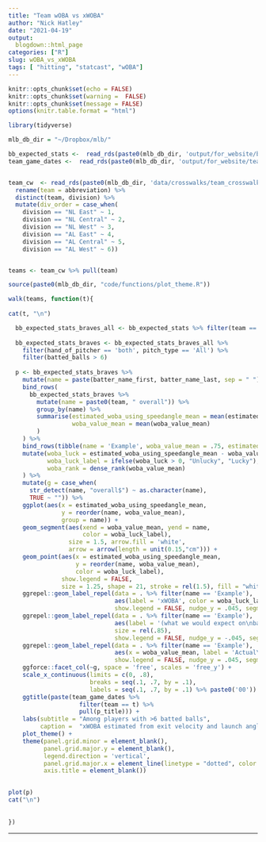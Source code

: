 ```yaml
---
title: "Team wOBA vs xWOBA"
author: "Nick Hatley"
date: "2021-04-19"
output:
  blogdown::html_page
categories: ["R"]
slug: wOBA_vs_xWOBA
tags: [ "hitting", "statcast", "wOBA"]
---
```

```r
knitr::opts_chunk$set(echo = FALSE)
knitr::opts_chunk$set(warning =  FALSE)
knitr::opts_chunk$set(message = FALSE)
options(knitr.table.format = "html")
```


```r
library(tidyverse)

mlb_db_dir = "~/Dropbox/mlb/"

bb_expected_stats <-  read_rds(paste0(mlb_db_dir, 'output/for_website/bb_expected_stats.rds'))
team_game_dates <-  read_rds(paste0(mlb_db_dir, 'output/for_website/team_game_dates.rds'))


team_cw  <- read_rds(paste0(mlb_db_dir, 'data/crosswalks/team_crosswalk_current.rds')) %>% 
  rename(team = abbreviation) %>% 
  distinct(team, division) %>% 
  mutate(div_order = case_when(
    division == "NL East" ~ 1,
    division == "NL Central" ~ 2, 
    division == "NL West" ~ 3,
    division == "AL East" ~ 4,
    division == "AL Central" ~ 5,
    division == "AL West" ~ 6))


teams <- team_cw %>% pull(team)

source(paste0(mlb_db_dir, "code/functions/plot_theme.R"))
```

```r
walk(teams, function(t){
  
cat(t, "\n")

  bb_expected_stats_braves_all <- bb_expected_stats %>% filter(team == t) %>% distinct
  
  bb_expected_stats_braves <- bb_expected_stats_braves_all %>% 
    filter(hand_of_pitcher == 'both', pitch_type == 'All') %>% 
    filter(batted_balls > 6)
  
  p <- bb_expected_stats_braves %>% 
    mutate(name = paste(batter_name_first, batter_name_last, sep = " ")) %>% 
    bind_rows(
      bb_expected_stats_braves %>% 
        mutate(name = paste0(team, " overall")) %>% 
        group_by(name) %>% 
        summarise(estimated_woba_using_speedangle_mean = mean(estimated_woba_using_speedangle_mean),
                  woba_value_mean = mean(woba_value_mean)
        )
    ) %>% 
    bind_rows(tibble(name = 'Example', woba_value_mean = .75, estimated_woba_using_speedangle_mean = .25)) %>% 
    mutate(woba_luck = estimated_woba_using_speedangle_mean - woba_value_mean,
           woba_luck_label = ifelse(woba_luck > 0, "Unlucky", "Lucky"),
           woba_rank = dense_rank(woba_value_mean)
    ) %>% 
    mutate(g = case_when(
      str_detect(name, "overall$") ~ as.character(name),
      TRUE ~ "")) %>% 
    ggplot(aes(x = estimated_woba_using_speedangle_mean, 
               y = reorder(name, woba_value_mean),
               group = name)) + 
    geom_segment(aes(xend = woba_value_mean, yend = name,
                     color = woba_luck_label),
                 size = 1.5, arrow.fill = 'white',
                 arrow = arrow(length = unit(0.15,"cm"))) + 
    geom_point(aes(x = estimated_woba_using_speedangle_mean, 
                   y = reorder(name, woba_value_mean),
                   color = woba_luck_label), 
               show.legend = FALSE, 
               size = 1.25, shape = 21, stroke = rel(1.5), fill = "white") + 
    ggrepel::geom_label_repel(data = . %>% filter(name == 'Example'),
                              aes(label = 'xWOBA', color = woba_luck_label),
                              show.legend = FALSE, nudge_y = .045, segment.alpha = .001) + 
    ggrepel::geom_label_repel(data = . %>% filter(name == 'Example'),
                              aes(label = '(what we would expect on\nbased on how the ball was hit)', color = woba_luck_label),
                              size = rel(.85),
                              show.legend = FALSE, nudge_y = -.045, segment.alpha = .001) + 
    ggrepel::geom_label_repel(data = . %>% filter(name == 'Example'),
                              aes(x = woba_value_mean, label = 'Actual\nWOBA', color = woba_luck_label),
                              show.legend = FALSE, nudge_y = .045, segment.alpha = .001) + 
    ggforce::facet_col(~g, space = 'free', scales = 'free_y') + 
    scale_x_continuous(limits = c(0, .8),
                       breaks = seq(.1, .7, by = .1),
                       labels = seq(.1, .7, by = .1) %>% paste0('00')) +
    ggtitle(paste(team_game_dates %>% 
                    filter(team == t) %>% 
                    pull(p_title))) +
    labs(subtitle = "Among players with >6 batted balls", 
         caption =  "xWOBA estimated from exit velocity and launch angle") + 
    plot_theme() +
    theme(panel.grid.minor = element_blank(),
          panel.grid.major.y = element_blank(),
          legend.direction = 'vertical',
          panel.grid.major.x = element_line(linetype = "dotted", color = "#A4A4A4", size = .4),
          axis.title = element_blank())
  

plot(p)  
cat("\n")
  
  
})


```
  
***********
  
